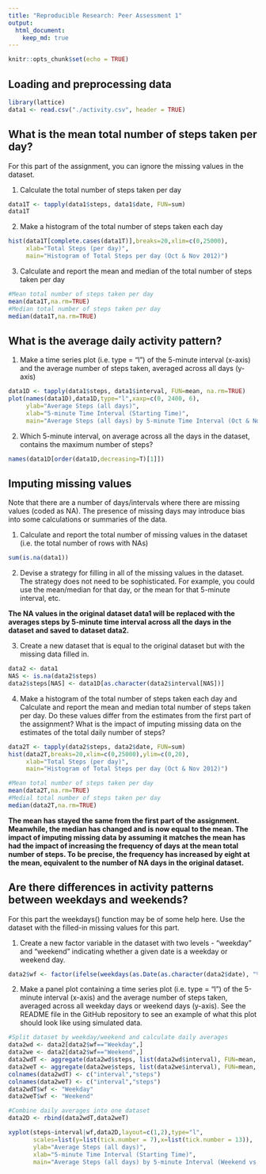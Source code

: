 ```yaml
---
title: "Reproducible Research: Peer Assessment 1"
output: 
  html_document:
    keep_md: true
---
```


```r
knitr::opts_chunk$set(echo = TRUE)
```

## Loading and preprocessing data

```r
library(lattice)
data1 <- read.csv("./activity.csv", header = TRUE)
```

## What is the mean total number of steps taken per day?
For this part of the assignment, you can ignore the missing values in the dataset.

1.  Calculate the total number of steps taken per day
```r
data1T <- tapply(data1$steps, data1$date, FUN=sum)
data1T
```

2.  Make a histogram of the total number of steps taken each day
```r
hist(data1T[complete.cases(data1T)],breaks=20,xlim=c(0,25000),
     xlab="Total Steps (per day)",
     main="Histogram of Total Steps per day (Oct & Nov 2012)")
```

3.  Calculate and report the mean and median of the total number of steps taken per day
```r
#Mean total number of steps taken per day
mean(data1T,na.rm=TRUE)
#Median total number of steps taken per day
median(data1T,na.rm=TRUE)
```

## What is the average daily activity pattern?

1.  Make a time series plot (i.e. type = "l") of the 5-minute interval (x-axis) and the average number of steps taken, averaged across all days (y-axis)
```r
data1D <- tapply(data1$steps, data1$interval, FUN=mean, na.rm=TRUE)
plot(names(data1D),data1D,type="l",xaxp=c(0, 2400, 6),
     ylab="Average Steps (all days)",
     xlab="5-minute Time Interval (Starting Time)",
     main="Average Steps (all days) by 5-minute Time Interval (Oct & Nov 2012)")
```

2.  Which 5-minute interval, on average across all the days in the dataset, contains the maximum number of steps?
```r
names(data1D[order(data1D,decreasing=T)[1]])
```

## Imputing missing values
Note that there are a number of days/intervals where there are missing values (coded as NA). The presence of missing days may introduce bias into some calculations or summaries of the data.

1.  Calculate and report the total number of missing values in the dataset (i.e. the total number of rows with NAs)
```r
sum(is.na(data1))
```

2.  Devise a strategy for filling in all of the missing values in the dataset. The strategy does not need to be sophisticated. For example, you could use the mean/median for that day, or the mean for that 5-minute interval, etc.

**The NA values in the original dataset data1 will be replaced with the averages steps by 5-minute time interval across all the days in the dataset and saved to dataset data2.**

3.  Create a new dataset that is equal to the original dataset but with the missing data filled in.

```r
data2 <- data1
NAS <- is.na(data2$steps)
data2$steps[NAS] <- data1D[as.character(data2$interval[NAS])]
```

4.  Make a histogram of the total number of steps taken each day and Calculate and report the mean and median total number of steps taken per day. Do these values differ from the estimates from the first part of the assignment? What is the impact of imputing missing data on the estimates of the total daily number of steps?
```r
data2T <- tapply(data2$steps, data2$date, FUN=sum)
hist(data2T,breaks=20,xlim=c(0,25000),ylim=c(0,20),
     xlab="Total Steps (per day)",
     main="Histogram of Total Steps per day (Oct & Nov 2012)")

#Mean total number of steps taken per day
mean(data2T,na.rm=TRUE)
#Medial total number of steps taken per day
median(data2T,na.rm=TRUE)
```
**The mean has stayed the same from the first part of the assignment. Meanwhile, the median has changed and is now equal to the mean. The impact of imputing missing data by assuming it matches the mean has had the impact of increasing the frequency of days at the mean total number of steps. To be precise, the frequency has increased by eight at the mean, equivalent to the number of NA days in the original dataset.**

## Are there differences in activity patterns between weekdays and weekends?

For this part the weekdays() function may be of some help here. Use the dataset with the filled-in missing values for this part.

1.  Create a new factor variable in the dataset with two levels - "weekday" and "weekend" indicating whether a given date is a weekday or weekend day.
```r
data2$wf <- factor(ifelse(weekdays(as.Date(as.character(data2$date), "%Y-%m-%d")) %in% c('Sunday','Saturday'),"Weekend","Weekday"))
```

2.  Make a panel plot containing a time series plot (i.e. type = "l") of the 5-minute interval (x-axis) and the average number of steps taken, averaged across all weekday days or weekend days (y-axis). See the README file in the GitHub repository to see an example of what this plot should look like using simulated data.

```r
#Split dataset by weekday/weekend and calculate daily averages
data2wd <- data2[data2$wf=="Weekday",]
data2we <- data2[data2$wf=="Weekend",]
data2wdT <- aggregate(data2wd$steps, list(data2wd$interval), FUN=mean, na.rm=TRUE)
data2weT <- aggregate(data2we$steps, list(data2we$interval), FUN=mean, na.rm=TRUE)
colnames(data2wdT) <- c("interval","steps")
colnames(data2weT) <- c("interval","steps")
data2wdT$wf <- "Weekday"
data2weT$wf <- "Weekend"

#Combine daily averages into one dataset
data2D <- rbind(data2wdT,data2weT)

xyplot(steps~interval|wf,data2D,layout=c(1,2),type="l",
       scales=list(y=list(tick.number = 7),x=list(tick.number = 13)),
       ylab="Average Steps (all days)",
       xlab="5-minute Time Interval (Starting Time)",
       main="Average Steps (all days) by 5-minute Interval (Weekend vs Weekday)")
```

